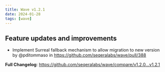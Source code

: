 ```yaml
---
title: Wave v1.2.1
date: 2024-01-28
tags: [wave]
---
```


## Feature updates and improvements

- Implement Surreal fallback mechanism to allow migration to new version by @pditommaso in https://github.com/seqeralabs/wave/pull/388

**Full Changelog**: https://github.com/seqeralabs/wave/compare/v1.2.0...v1.2.1

